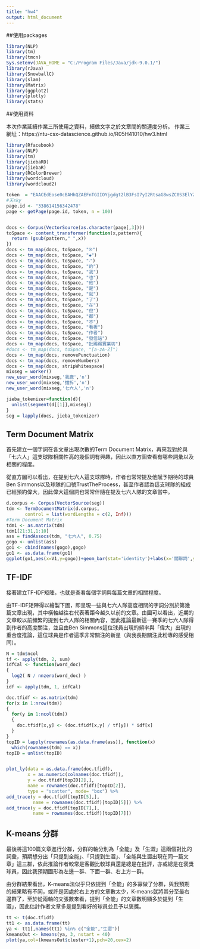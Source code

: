 ---
title: "hw4"
output: html_document
---
##使用packages

```{r library, echo=TRUE, message=FALSE, warning=FALSE}
library(NLP)
library(tm)
library(tmcn)
Sys.setenv(JAVA_HOME = "C:/Program Files/Java/jdk-9.0.1/")
library(rJava)
library(SnowballC)
library(slam)
library(Matrix)
library(ggplot2)
library(plotly)
library(stats)
```

##使用資料

本次作業延續作業三所使用之資料，續做文字之於文章間的關連度分析。
作業三網址：https://ntu-csx-datascience.github.io/R05H41010/hw3.html

```{r cars, message=FALSE, warning=FALSE, include=FALSE}
library(Rfacebook)
library(NLP)
library(tm)
library(jiebaRD)
library(jiebaR)
library(RColorBrewer)
library(wordcloud)
library(wordcloud2)

token  = "EAACEdEose0cBAHhQZAEFnTGIIOYjgdgt2lB3FsI7yI2RtsaG8wsZC0S3ElYZA3suCNbBdhofNgfp1rkU3XYtZAIGKlaZCxHdkLUuJZAyuaB6mDdRPNKtF1UXZCHQkOnAZAyjka2OtsrVWjEBZCZAWfvpSk3Wa008ZAi3ZCVaixyZAuE8z9wZAxrk7WqKDOaZA6364CZBswAZD"
#天sky
page.id <- "338614156342478" 
page <- getPage(page.id, token, n = 100)


docs <- Corpus(VectorSource(as.character(page[,3])))
toSpace <- content_transformer(function(x,pattern){
  return (gsub(pattern," ",x))
})
docs <- tm_map(docs, toSpace, "※")
docs <- tm_map(docs, toSpace, "◆")
docs <- tm_map(docs, toSpace, "‧")
docs <- tm_map(docs, toSpace, "的")
docs <- tm_map(docs, toSpace, "我")
docs <- tm_map(docs, toSpace, "也")
docs <- tm_map(docs, toSpace, "他")
docs <- tm_map(docs, toSpace, "是")
docs <- tm_map(docs, toSpace, "就")
docs <- tm_map(docs, toSpace, "了")
docs <- tm_map(docs, toSpace, "在")
docs <- tm_map(docs, toSpace, "但")
docs <- tm_map(docs, toSpace, "都")
docs <- tm_map(docs, toSpace, "不")
docs <- tm_map(docs, toSpace, "看板")
docs <- tm_map(docs, toSpace, "作者")
docs <- tm_map(docs, toSpace, "發信站")
docs <- tm_map(docs, toSpace, "批踢踢實業坊")
#docs <- tm_map(docs, toSpace, "[a-zA-Z]")
docs <- tm_map(docs, removePunctuation)
docs <- tm_map(docs, removeNumbers)
docs <- tm_map(docs, stripWhitespace)
mixseg = worker()
new_user_word(mixseg,'我鹿','n')
new_user_word(mixseg,'擋拆','n')
new_user_word(mixseg,'七六人','n')

jieba_tokenizer=function(d){
  unlist(segment(d[[1]],mixseg))
}
seg = lapply(docs, jieba_tokenizer)

```




## Term Document Matrix

首先建立一個字詞在各文章出現次數的Term Document Matrix，再來我對於與「七六人」這支球隊相關性高的幾個詞有興趣，因此以直方圖查看有哪些詞彙以及相關的程度。

從直方圖可以看出，在提到七六人這支球隊時，作者也常常提及他賦予期待的球員Ben Simmons以及球隊的口號TrustTheProcess，甚至作者認為這支球隊的組成已經預約偉大，因此偉大這個詞也常常伴隨在提及七六人隊的文章當中。

```{r pressure, echo=TRUE, message=FALSE, warning=FALSE}
d.corpus <- Corpus(VectorSource(seg))
tdm <- TermDocumentMatrix(d.corpus, 
       control = list(wordLengths = c(2, Inf)))
#Term Document Matrix
tdm1 <- as.matrix(tdm)
tdm1[21:31,1:10]
ass = findAssocs(tdm, "七六人", 0.75)
gogo <- unlist(ass)
go1 <- cbind(names(gogo),gogo)
go1 <- as.data.frame(go1)
ggplot(go1,aes(x=V1,y=gogo))+geom_bar(stat='identity')+labs(x='關聯詞',y='關聯度')
```




## TF-IDF

接著建立TF-IDF矩陣，也就是查看每個字詞與每篇文章的相關程度。

由TF-IDF矩陣得以繪製下圖，即呈現一些與七六人隊高度相關的字詞分別於第幾篇文章出現，其中橫軸越往右代表著距今越久以前的文章。由圖可以看出，近期的文章較以前頻繁的提到七六人隊的相關內容，因此推論最新這一賽季的七六人隊得到作者的高度關注，並且由Ben Simmons這位球員出現的頻率與「偉大」出現的重合度推論，這位球員是作者這季非常關注的新星（與我長期關注此粉專的感受相同）。


```{r tfidf, echo=TRUE, message=FALSE, warning=FALSE}
N = tdm$ncol
tf <- apply(tdm, 2, sum)
idfCal <- function(word_doc)
{ 
  log2( N / nnzero(word_doc) ) 
}
idf <- apply(tdm, 1, idfCal)

doc.tfidf <- as.matrix(tdm)
for(x in 1:nrow(tdm))
{
  for(y in 1:ncol(tdm))
  {
    doc.tfidf[x,y] <- (doc.tfidf[x,y] / tf[y]) * idf[x]
  }
}
topID = lapply(rownames(as.data.frame(ass)), function(x) 
  which(rownames(tdm) == x))
topID = unlist(topID)


plot_ly(data = as.data.frame(doc.tfidf),
        x = as.numeric(colnames(doc.tfidf)),
        y = doc.tfidf[topID[2],], 
        name = rownames(doc.tfidf)[topID[2]],
        type = "scatter", mode= "box") %>%
add_trace(y = doc.tfidf[topID[5],],
          name = rownames(doc.tfidf)[topID[5]]) %>%
add_trace(y = doc.tfidf[topID[7],],
          name = rownames(doc.tfidf)[topID[7]])
```



## K-means 分群

最後將這100篇文章進行分群，分群的軸分別為「全能」及「生澀」這兩個對比的詞彙，預期想分出「只提到全能」、「只提到生澀」、「全能與生澀出現在同一篇文章」這三群，依此推論作者較常是客觀比較球員還是總是在批評，亦或總是在褒獎球員，因此我預期圖形為左邊一群、下面一群、右上方一群。

由分群結果看出，K-means法似乎只依提到「全能」的多寡做了分群，與我預期的結果略有不同，或許是因處於右上方的文章數太少，K-means就將其分至最右邊群了，至於從兩軸的文張數來看，提到「全能」的文章數明顯多於提到「生澀」，因此估計作者文章多是提到看好的球員並且予以褒獎。

```{r kmeans, echo=TRUE, message=FALSE, warning=FALSE}
tt <- t(doc.tfidf)
tt1 <- as.data.frame(tt)
ya <- tt1[,names(tt1) %in% c("全能","生澀")]
kmeansOut <- kmeans(ya, 3, nstart = 40)
plot(ya,col=(kmeansOut$cluster+1),pch=20,cex=2)
```